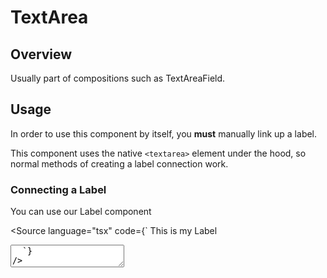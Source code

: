 
<Meta of={TextAreaStories} />

# TextArea

<ResourceLinks
  sourceCode="https://github.com/cultureamp/kaizen-design-system/tree/main/packages/components/src/TextArea"
  className="!mb-8"
/>

<KAIOInstallation exportNames="TextArea" />

## Overview

Usually part of compositions such as <LinkTo pageId="components-text-area-field">TextAreaField</LinkTo>.

<Canvas of={TextAreaStories.Playground} />
<Controls of={TextAreaStories.Playground} />

## Usage

In order to use this component by itself, you **must** manually link up a label.

This component uses the native `<textarea>` element under the hood, so normal methods of creating a label connection work.

### Connecting a Label

You can use our <LinkTo pageId="components-label">Label</LinkTo> component

<Source
  language="tsx"
  code={`
<Label htmlFor="exampleTextArea">This is my Label</Label>
<TextArea id="exampleTextArea" />
  `}
/>

### Connecting a custom element
For linking text that isn't in a `Label` you can use `aria-labelledBy`

<Source
  language="tsx"
  code={`
<Text id="exampleTextArea">My free form text label<Text>
<TextArea aria-labelledby="exampleTextArea" />
  `}
/>

